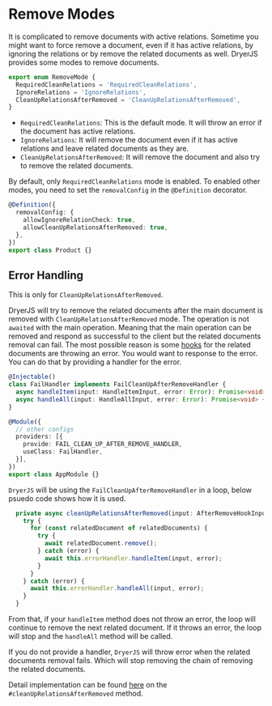 # Remove Modes

It is complicated to remove documents with active relations. Sometime you might want to force remove a document, even if it has active relations, by ignoring the relations or by remove the related documents as well.
DryerJS provides some modes to remove documents.

```ts
export enum RemoveMode {
  RequiredCleanRelations = 'RequiredCleanRelations',
  IgnoreRelations = 'IgnoreRelations',
  CleanUpRelationsAfterRemoved = 'CleanUpRelationsAfterRemoved',
}
```

- `RequiredCleanRelations`: This is the default mode. It will throw an error if the document has active relations.
- `IgnoreRelations`: It will remove the document even if it has active relations and leave related documents as they are.
- `CleanUpRelationsAfterRemoved`: It will remove the document and also try to remove the related documents.

By default, only `RequiredCleanRelations` mode is enabled. To enabled other modes, you need to set the `removalConfig` in the `@Definition` decorator.

```ts
@Definition({
  removalConfig: {
    allowIgnoreRelationCheck: true,
    allowCleanUpRelationsAfterRemoved: true,
  },
})
export class Product {}
```

## Error Handling

This is only for `CleanUpRelationsAfterRemoved`.

DryerJS will try to remove the related documents after the main document is removed with `CleanUpRelationsAfterRemoved` mode.
The operation is not `awaited` with the main operation.
Meaning that the main operation can be removed and respond as successful to the client but the related documents removal can fail.
The most possible reason is some [hooks](/guides/hook) for the related documents are throwing an error. You would want to response to the error.
You can do that by providing a handler for the error.

```ts
@Injectable()
class FailHandler implements FailCleanUpAfterRemoveHandler {
  async handleItem(input: HandleItemInput, error: Error): Promise<void> {}
  async handleAll(input: HandleAllInput, error: Error): Promise<void> {}
}

@Module({
  // other configs
  providers: [{
    provide: FAIL_CLEAN_UP_AFTER_REMOVE_HANDLER,
    useClass: FailHandler,
  }],
})
export class AppModule {}
```

`DryerJS` will be using the `FailCleanUpAfterRemoveHandler` in a loop, below psuedo code shows how it is used.

```ts
  private async cleanUpRelationsAfterRemoved(input: AfterRemoveHookInput) {
    try {
      for (const relatedDocument of relatedDocuments) {
        try {
          await relatedDocument.remove();
        } catch (error) {
          await this.errorHandler.handleItem(input, error);  
        }
      }
    } catch (error) {
      await this.errorHandler.handleAll(input, error);  
    }
  }
```

From that, if your `handleItem` method does not throw an error, the loop will continue to remove the next related document.
If it throws an error, the loop will stop and the `handleAll` method will be called.

If you do not provide a handler, `DryerJS` will throw error when the related documents removal fails.
Which will stop removing the chain of removing the related documents.

Detail implementation can be found [here](https://github.com/dryerjs/dryerjs/blob/master/lib/default.hook.ts) on the `#cleanUpRelationsAfterRemoved` method.
